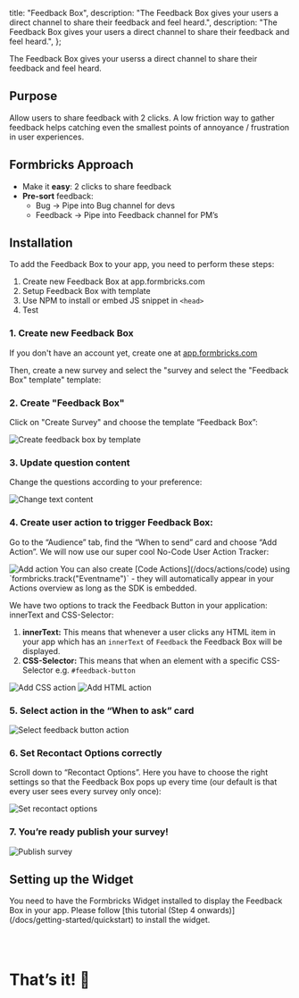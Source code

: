 


  title: "Feedback Box",
  description: "The Feedback Box gives your users a direct channel to share their feedback and feel heard.",
  description: "The Feedback Box gives your users a direct channel to share their feedback and feel heard.",
};

The Feedback Box gives your userss a direct channel to share their feedback and feel heard.

## Purpose

Allow users to share feedback with 2 clicks. A low friction way to gather feedback helps catching even the smallest points of annoyance / frustration in user experiences.

## Formbricks Approach

- Make it **easy**: 2 clicks to share feedback
- **Pre-sort** feedback:
  - Bug → Pipe into Bug channel for devs
  - Feedback → Pipe into Feedback channel for PM’s

## Installation

To add the Feedback Box to your app, you need to perform these steps:

1. Create new Feedback Box at app.formbricks.com
2. Setup Feedback Box with template
3. Use NPM to install or embed JS snippet in `<head>`
4. Test

### 1. Create new Feedback Box

If you don't have an account yet, create one at [app.formbricks.com](https://app.formbricks.com/auth/signup)

Then, create a new survey and select the "survey and select the "Feedback Box" template" template:

### 2. Create "Feedback Box"

Click on "Create Survey" and choose the template “Feedback Box”:

<Image src={CreateFeedbackBox} alt="Create feedback box by template" quality="100" />

### 3. Update question content

Change the questions according to your preference:

<Image src={ChangeTextContent} alt="Change text content" quality="100" />

### 4. Create user action to trigger Feedback Box:

Go to the “Audience” tab, find the “When to send” card and choose “Add Action”. We will now use our super cool No-Code User Action Tracker:

<Image src={AddAction} alt="Add action" quality="100" />

<Callout title="You can also add actions in your code" type="note">
  You can also create [Code Actions](/docs/actions/code) using `formbricks.track("Eventname")` - they will
  automatically appear in your Actions overview as long as the SDK is embedded.
</Callout>

We have two options to track the Feedback Button in your application: innerText and CSS-Selector:

1. **innerText:** This means that whenever a user clicks any HTML item in your app which has an `innerText` of `Feedback` the Feedback Box will be displayed.
2. **CSS-Selector:** This means that when an element with a specific CSS-Selector e.g. `#feedback-button`

<div className="grid grid-cols-2 space-x-2">
  <Image src={AddCSSAction} alt="Add CSS action" quality="100" />
  <Image src={AddHTMLAction} alt="Add HTML action" quality="100" />
</div>

### 5. Select action in the “When to ask” card

<Image src={SelectAction} alt="Select feedback button action" quality="100" />

### 6. Set Recontact Options correctly

Scroll down to “Recontact Options”. Here you have to choose the right settings so that the Feedback Box pops up every time (our default is that every user sees every survey only once):

<Image src={RecontactOptions} alt="Set recontact options" quality="100" />

### 7. You’re ready publish your survey!

<Image src={PublishSurvey} alt="Publish survey" quality="100" />

## Setting up the Widget

<Callout title="It only works with the widget" type="warning">
  You need to have the Formbricks Widget installed to display the Feedback Box in your app. Please follow
  [this tutorial (Step 4 onwards)](/docs/getting-started/quickstart) to install the widget.
</Callout>

### &nbsp;

# That’s it! 🎉

